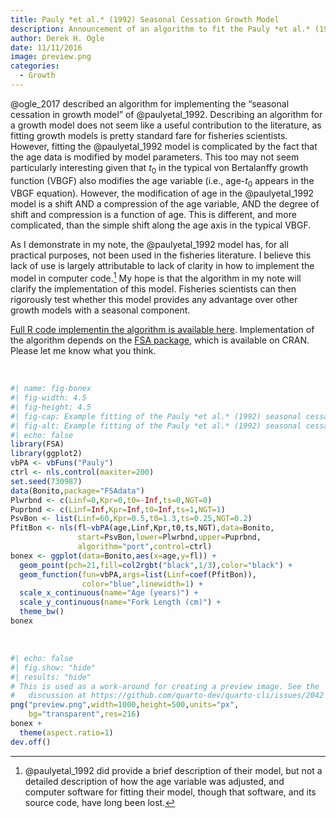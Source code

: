 ```yaml
---
title: Pauly *et al.* (1992) Seasonal Cessation Growth Model
description: Announcement of an algorithm to fit the Pauly *et al.* (1992) seasonal cessation growth model
author: Derek H. Ogle
date: 11/11/2016
image: preview.png
categories:
  - Growth
---
```


@ogle_2017 described an algorithm for implementing the “seasonal cessation in growth model” of @paulyetal_1992. Describing an algorithm for a growth model does not seem like a useful contribution to the literature, as fitting growth models is pretty standard fare for fisheries scientists. However, fitting the @paulyetal_1992 model is complicated by the fact that the age data is modified by model parameters. This too may not seem particularly interesting given that $t_0$ in the typical von Bertalanffy growth function (VBGF) also modifies the age variable (i.e., age-$t_0$ appears in the VBGF equation). However, the modification of age in the @paulyetal_1992 model is a shift AND a compression of the age variable, AND the degree of shift and compression is a function of age. This is different, and more complicated, than the simple shift along the age axis in the typical VBGF.

As I demonstrate in my note, the @paulyetal_1992 model has, for all practical purposes, not been used in the fisheries literature. I believe this lack of use is largely attributable to lack of clarity in how to implement the model in computer code.^[@paulyetal_1992 did provide a brief description of their model, but not a detailed description of how the age variable was adjusted, and computer software for fitting their model, though that software, and its source code, have long been lost.] My hope is that the algorithm in my note will clarify the implementation of this model. Fisheries scientists can then rigorously test whether this model provides any advantage over other growth models with a seasonal component.

[Full R code implementin the algorithm is available here](https://raw.githubusercontent.com/droglenc/droglenc.github.io/master/resources/pubs/SeasonalGrowth_Analysis.R). Implementation of the algorithm depends on the [FSA package](https://fishr-core-team.github.io/FSA/), which is available on CRAN. Please let me know what you think.

&nbsp;

```r
#| name: fig-bonex
#| fig-width: 4.5
#| fig-height: 4.5
#| fig-cap: Example fitting of the Pauly *et al.* (1992) seasonal cessation growth model to Bonito length-at-age data.
#| fig-alt: Example fitting of the Pauly *et al.* (1992) seasonal cessation growth model to Bonito length-at-age data.
#| echo: false
library(FSA)
library(ggplot2)
vbPA <- vbFuns("Pauly")
ctrl <- nls.control(maxiter=200)
set.seed(730987)
data(Bonito,package="FSAdata")
Plwrbnd <- c(Linf=0,Kpr=0,t0=-Inf,ts=0,NGT=0)
Puprbnd <- c(Linf=Inf,Kpr=Inf,t0=Inf,ts=1,NGT=1)
PsvBon <- list(Linf=60,Kpr=0.5,t0=1.3,ts=0.25,NGT=0.2)
PfitBon <- nls(fl~vbPA(age,Linf,Kpr,t0,ts,NGT),data=Bonito,
               start=PsvBon,lower=Plwrbnd,upper=Puprbnd,
               algorithm="port",control=ctrl)
bonex <- ggplot(data=Bonito,aes(x=age,y=fl)) +
  geom_point(pch=21,fill=col2rgbt("black",1/3),color="black") +
  geom_function(fun=vbPA,args=list(Linf=coef(PfitBon)),
                color="blue",linewidth=1) +
  scale_x_continuous(name="Age (years)") +
  scale_y_continuous(name="Fork Length (cm)") +
  theme_bw()
bonex
```

&nbsp;

```r
#| echo: false
#| fig.show: "hide"
#| results: "hide"
# This is used as a work-around for creating a preview image. See the
#   discussion at https://github.com/quarto-dev/quarto-cli/issues/2042
png("preview.png",width=1000,height=500,units="px",
    bg="transparent",res=216)
bonex +
  theme(aspect.ratio=1)
dev.off()
```
